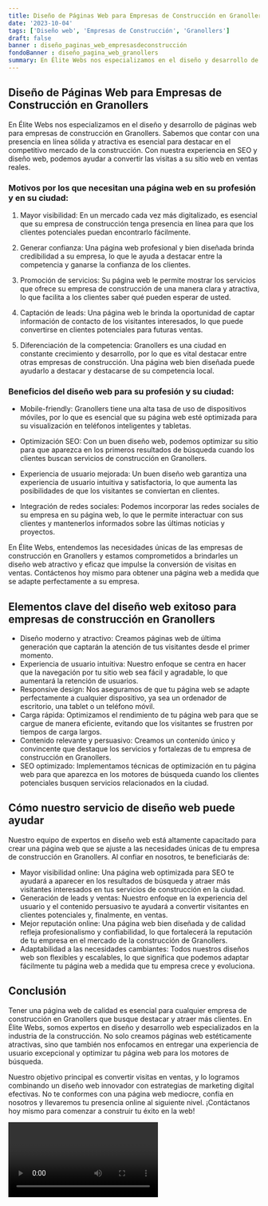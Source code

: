 ```yaml
---
title: Diseño de Páginas Web para Empresas de Construcción en Granollers
date: '2023-10-04'
tags: ['Diseño web', 'Empresas de Construcción', 'Granollers']
draft: false
banner : diseño_paginas_web_empresasdeconstrucción
fondoBanner : diseño_pagina_web_granollers
summary: En Élite Webs nos especializamos en el diseño y desarrollo de páginas web para empresas de construcción en Granollers. Sabemos que contar con una presencia en línea sólida y atractiva es esencial para destacar en el competitivo mercado de la construcción. Con nuestra experiencia en SEO y diseño web, podemos ayudar a convertir las visitas a su sitio web en ventas reales.
---
```


## Diseño de Páginas Web para Empresas de Construcción en Granollers

En Élite Webs nos especializamos en el diseño y desarrollo de páginas web para empresas de construcción en Granollers. Sabemos que contar con una presencia en línea sólida y atractiva es esencial para destacar en el competitivo mercado de la construcción. Con nuestra experiencia en SEO y diseño web, podemos ayudar a convertir las visitas a su sitio web en ventas reales.

### Motivos por los que necesitan una página web en su profesión y en su ciudad:

1. Mayor visibilidad: En un mercado cada vez más digitalizado, es esencial que su empresa de construcción tenga presencia en línea para que los clientes potenciales puedan encontrarlo fácilmente.

2. Generar confianza: Una página web profesional y bien diseñada brinda credibilidad a su empresa, lo que le ayuda a destacar entre la competencia y ganarse la confianza de los clientes.

3. Promoción de servicios: Su página web le permite mostrar los servicios que ofrece su empresa de construcción de una manera clara y atractiva, lo que facilita a los clientes saber qué pueden esperar de usted.

4. Captación de leads: Una página web le brinda la oportunidad de captar información de contacto de los visitantes interesados, lo que puede convertirse en clientes potenciales para futuras ventas.

5. Diferenciación de la competencia: Granollers es una ciudad en constante crecimiento y desarrollo, por lo que es vital destacar entre otras empresas de construcción. Una página web bien diseñada puede ayudarlo a destacar y destacarse de su competencia local.

### Beneficios del diseño web para su profesión y su ciudad:

- Mobile-friendly: Granollers tiene una alta tasa de uso de dispositivos móviles, por lo que es esencial que su página web esté optimizada para su visualización en teléfonos inteligentes y tabletas.

- Optimización SEO: Con un buen diseño web, podemos optimizar su sitio para que aparezca en los primeros resultados de búsqueda cuando los clientes buscan servicios de construcción en Granollers.

- Experiencia de usuario mejorada: Un buen diseño web garantiza una experiencia de usuario intuitiva y satisfactoria, lo que aumenta las posibilidades de que los visitantes se conviertan en clientes.

- Integración de redes sociales: Podemos incorporar las redes sociales de su empresa en su página web, lo que le permite interactuar con sus clientes y mantenerlos informados sobre las últimas noticias y proyectos.

En Élite Webs, entendemos las necesidades únicas de las empresas de construcción en Granollers y estamos comprometidos a brindarles un diseño web atractivo y eficaz que impulse la conversión de visitas en ventas. Contáctenos hoy mismo para obtener una página web a medida que se adapte perfectamente a su empresa.

<GifSeo />

<Cta />

## Elementos clave del diseño web exitoso para empresas de construcción en Granollers

- Diseño moderno y atractivo: Creamos páginas web de última generación que captarán la atención de tus visitantes desde el primer momento.
- Experiencia de usuario intuitiva: Nuestro enfoque se centra en hacer que la navegación por tu sitio web sea fácil y agradable, lo que aumentará la retención de usuarios.
- Responsive design: Nos aseguramos de que tu página web se adapte perfectamente a cualquier dispositivo, ya sea un ordenador de escritorio, una tablet o un teléfono móvil.
- Carga rápida: Optimizamos el rendimiento de tu página web para que se cargue de manera eficiente, evitando que los visitantes se frustren por tiempos de carga largos.
- Contenido relevante y persuasivo: Creamos un contenido único y convincente que destaque los servicios y fortalezas de tu empresa de construcción en Granollers.
- SEO optimizado: Implementamos técnicas de optimización en tu página web para que aparezca en los motores de búsqueda cuando los clientes potenciales busquen servicios relacionados en la ciudad.

## Cómo nuestro servicio de diseño web puede ayudar

Nuestro equipo de expertos en diseño web está altamente capacitado para crear una página web que se ajuste a las necesidades únicas de tu empresa de construcción en Granollers. Al confiar en nosotros, te beneficiarás de:

- Mayor visibilidad online: Una página web optimizada para SEO te ayudará a aparecer en los resultados de búsqueda y atraer más visitantes interesados en tus servicios de construcción en la ciudad.
- Generación de leads y ventas: Nuestro enfoque en la experiencia del usuario y el contenido persuasivo te ayudará a convertir visitantes en clientes potenciales y, finalmente, en ventas.
- Mejor reputación online: Una página web bien diseñada y de calidad refleja profesionalismo y confiabilidad, lo que fortalecerá la reputación de tu empresa en el mercado de la construcción de Granollers.
- Adaptabilidad a las necesidades cambiantes: Todos nuestros diseños web son flexibles y escalables, lo que significa que podemos adaptar fácilmente tu página web a medida que tu empresa crece y evoluciona.

## Conclusión

Tener una página web de calidad es esencial para cualquier empresa de construcción en Granollers que busque destacar y atraer más clientes. En Élite Webs, somos expertos en diseño y desarrollo web especializados en la industria de la construcción. No solo creamos páginas web estéticamente atractivas, sino que también nos enfocamos en entregar una experiencia de usuario excepcional y optimizar tu página web para los motores de búsqueda.

Nuestro objetivo principal es convertir visitas en ventas, y lo logramos combinando un diseño web innovador con estrategias de marketing digital efectivas. No te conformes con una página web mediocre, confía en nosotros y llevaremos tu presencia online al siguiente nivel. ¡Contáctanos hoy mismo para comenzar a construir tu éxito en la web!

<Video />

<CtaBot job='Empresas de Construcción' city='Granollers'/>

<Gmaps query='Granollers+españa+maps' />